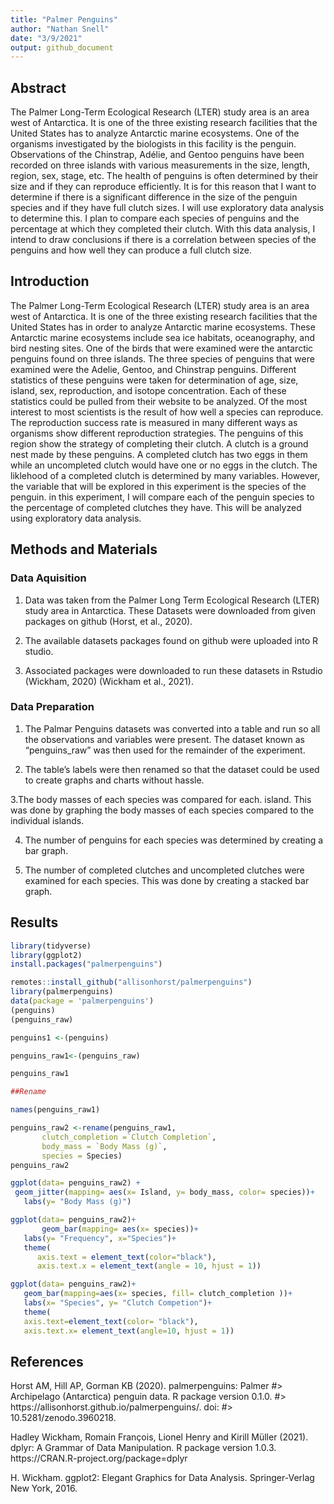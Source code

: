 ```yaml
---
title: "Palmer Penguins"
author: "Nathan Snell"
date: "3/9/2021"
output: github_document
---
```


## Abstract

The Palmer Long-Term Ecological Research (LTER) study area is an area west of Antarctica. It is one of the three existing research facilities that the United States has to analyze Antarctic marine ecosystems. One of the organisms investigated by the biologists in this facility is the penguin. Observations of the Chinstrap, Adélie, and Gentoo penguins have been recorded on three islands with various measurements in the size, length, region, sex, stage, etc. The health of penguins is often determined by their size and if they can reproduce efficiently. It is for this reason that I want to determine if there is a significant difference in the size of the penguin species and if they have full clutch sizes. I will use exploratory data analysis to determine this. I plan to compare each species of penguins and the percentage at which they completed their clutch. With this data analysis, I intend to draw conclusions if there is a correlation between species of the penguins and how well they can produce a full clutch size.   

## Introduction

The Palmer Long-Term Ecological Research (LTER) study area is an area west of Antarctica. It is one of the three existing research facilities that the United States has in order to analyze Antarctic marine ecosystems. These Antarctic marine ecosystems include sea ice habitats, oceanography, and bird nesting sites. One of the birds that were examined were the antarctic penguins found on three islands. The three species of penguins that were examined were the Adelie, Gentoo, and Chinstrap penguins. Different statistics of these penguins were taken for determination of age, size, island, sex, reproduction, and isotope concentration. Each of these statistics could be pulled from their website to be analyzed. Of the most interest to most scientists is the result of how well a species can reproduce. The reproduction success rate is measured in many different ways as organisms show different reproduction strategies. The penguins of this region show the strategy of completing their clutch. A clutch is a ground nest made by these penguins. A completed clutch has two eggs in them while an uncompleted clutch would have one or no eggs in the clutch. The liklehood of a completed clutch is determined by many variables. However, the variable that will be explored in this experiment is the species of the penguin. in this experiment, I will compare each of the penguin species to the percentage of completed clutches they have. This will be analyzed using exploratory data analysis.          

## Methods and Materials

### Data Aquisition

1. Data was taken from the Palmer Long Term Ecological Research (LTER) study area in Antarctica. These Datasets were downloaded from given packages on github (Horst, et al., 2020).

2. The available datasets packages found on github were uploaded into R studio.   

3. Associated packages were downloaded to run these datasets in Rstudio (Wickham, 2020) (Wickham et al., 2021). 

### Data Preparation

1. The Palmar Penguins datasets was converted into a table and run so all the observations and variables were present. The dataset known as "penguins_raw" was then used for the remainder of the experiment. 

2. The table's labels were then renamed so that the dataset could be used to create graphs and charts without hassle.

3.The body masses of each species was compared for each. island. This was done by graphing the body masses of each species compared to the individual islands.

4. The number of penguins for each species was determined by creating a bar graph. 

5. The number of completed clutches and uncompleted clutches were examined for each species. This was done by creating a stacked bar graph.

## Results

```r
library(tidyverse)
library(ggplot2)
install.packages("palmerpenguins")

remotes::install_github("allisonhorst/palmerpenguins")
library(palmerpenguins)
data(package = 'palmerpenguins')
(penguins)
(penguins_raw)

penguins1 <-(penguins) 

penguins_raw1<-(penguins_raw)

penguins_raw1

##Rename

names(penguins_raw1)

penguins_raw2 <-rename(penguins_raw1,
       clutch_completion =`Clutch Completion`,
       body_mass = `Body Mass (g)`,
       species = Species)
penguins_raw2
```



```r
ggplot(data= penguins_raw2) +
 geom_jitter(mapping= aes(x= Island, y= body_mass, color= species))+
   labs(y= "Body Mass (g)")

ggplot(data= penguins_raw2)+ 
       geom_bar(mapping= aes(x= species))+
   labs(y= "Frequency", x="Species")+
   theme(
      axis.text = element_text(color="black"),
      axis.text.x = element_text(angle = 10, hjust = 1))

ggplot(data= penguins_raw2)+
   geom_bar(mapping=aes(x= species, fill= clutch_completion ))+
   labs(x= "Species", y= "Clutch Competion")+
   theme(
   axis.text=element_text(color= "black"),
   axis.text.x= element_text(angle=10, hjust = 1))

```

##

## References

 Horst AM, Hill AP, Gorman KB (2020). palmerpenguins: Palmer
#>   Archipelago (Antarctica) penguin data. R package version 0.1.0.
#>   https://allisonhorst.github.io/palmerpenguins/. doi:
#>   10.5281/zenodo.3960218.

Hadley Wickham, Romain François, Lionel Henry and
  Kirill Müller (2021). dplyr: A Grammar of Data
  Manipulation. R package version 1.0.3.
  https://CRAN.R-project.org/package=dplyr

H. Wickham. ggplot2: Elegant Graphics for Data
  Analysis. Springer-Verlag New York, 2016.

